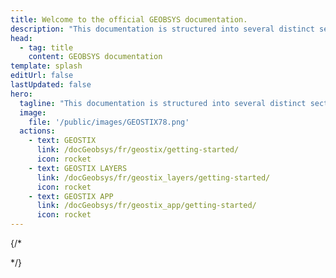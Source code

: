 ```yaml
---
title: Welcome to the official GEOBSYS documentation.
description: "This documentation is structured into several distinct sections: GEOSTIX, sensor layers, and the associated mobile application."
head:
  - tag: title
    content: GEOBSYS documentation
template: splash
editUrl: false
lastUpdated: false
hero:
  tagline: "This documentation is structured into several distinct sections: GEOSTIX, sensor layers, and the associated mobile application."
  image:
    file: '/public/images/GEOSTIX78.png'
  actions:
    - text: GEOSTIX
      link: /docGeobsys/fr/geostix/getting-started/
      icon: rocket
    - text: GEOSTIX LAYERS 
      link: /docGeobsys/fr/geostix_layers/getting-started/
      icon: rocket
    - text: GEOSTIX APP 
      link: /docGeobsys/fr/geostix_app/getting-started/
      icon: rocket
---
```



{/*  


<CardGrid>
  <LinkCard
    title="GEOSTIX"
    href="/fr/geostix/getting-started"
    description="Configure Starlight to support multiple languages."
    imageLight="geostixContoursGray.png"
    imageDark="geostixContoursWhite.png"
  />
  <LinkCard
    title="GEOSTIX LAYERS"
    href="/fr/geostix-layers/getting-started"
    imageLight="geostixContoursGray.png"
    imageDark="geostixContoursWhite.png"
  />
  <LinkCard
    title="GEOSTIX APP"
    href="/geostix-app/start"
    imageLight="geostixContoursGray.png"
    imageDark="geostixContoursWhite.png"
  />
</CardGrid>
*/}